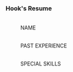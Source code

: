 ===Hook's Resume===
:<div align="center">{{Size|28|Belobog History and Culture Museum}}
:
{{Size|25|Volunteer Guide Application Form}}</div>
:<br />NAME
:
{{Size|20|Pitch-Dark Hook the Great!}}
:<br />PAST EXPERIENCE
:
{{Size|20|Keeping peace in Boulder Town!}}
:<br />SPECIAL SKILLS
:
{{Size|20|The Moles' Great Adventure!}}
:
{{Size|20|Beat up baddies!}}
